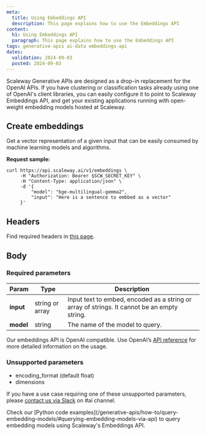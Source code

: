 ```yaml
---
meta:
  title: Using Embeddings API
  description: This page explains how to use the Embeddings API
content:
  h1: Using Embeddings API
  paragraph: This page explains how to use the Embeddings API
tags: generative-apis ai-data embeddings-api
dates:
  validation: 2024-09-03
  posted: 2024-09-03
---
```


Scaleway Generative APIs are designed as a drop-in replacement for the OpenAI APIs. If you have clustering or classification tasks already using one of OpenAI's client libraries, you can easily configure it to point to Scaleway Embeddings API, and get your existing applications running with open-weight embedding models hosted at Scaleway.

## Create embeddings

Get a vector representation of a given input that can be easily consumed by machine learning models and algorithms.

**Request sample:**

```
curl https://api.scaleway.ai/v1/embeddings \
     -H "Authorization: Bearer $SCW_SECRET_KEY" \
     -H "Content-Type: application/json" \
     -d '{
         "model": "bge-multilingual-gemma2",
         "input": "Here is a sentence to embbed as a vector"
     }'
```

## Headers

Find required headers in [this page](/generative-apis/api-cli/using-generative-apis/).

## Body

### Required parameters

| Param  | Type | Description |
| ------------- |-------------|-------------|
| **input**      | string or array     | Input text to embed, encoded as a string or array of strings. It cannot be an empty string.  |
| **model**       | string     | The name of the model to query.     |

Our embeddings API is OpenAI compatible. Use OpenAI’s [API reference](https://platform.openai.com/docs/api-reference/embeddings) for more detailed information on the usage.

### Unsupported parameters

- encoding_format (default float)
- dimensions

If you have a use case requiring one of these unsupported parameters, please [contact us via Slack](https://slack.scaleway.com/) on #ai channel.

<Message type="note">
  Check our [Python code examples](/generative-apis/how-to/query-embedding-models/#querying-embedding-models-via-api) to query embedding models using Scaleway's Embeddings API.
</Message>
